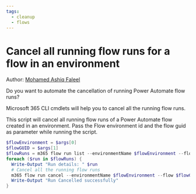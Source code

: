 ```yaml
---
tags:  
  - cleanup
  - flows
---
```



# Cancel all running flow runs for a flow in an environment

Author: [Mohamed Ashiq Faleel](https://ashiqf.com/2021/05/16/cancel-all-your-running-power-automate-flow-runs-using-m365-cli-and-rest-api/)

Do you want to automate the cancellation of running Power Automate flow runs?

Microsoft 365 CLI cmdlets will help you to cancel all the running flow runs.

This script will cancel all running flow runs of a Power Automate flow created in an environment. Pass the Flow environment id and the flow guid as parameter while running the script.

<Tabs>
  <TabItem value="PowerShell">

  ```powershell
  $flowEnvironment = $args[0]
  $flowGUID = $args[1]
  $flowRuns = m365 flow run list --environmentName $flowEnvironment --flow $flowGUID --status Running --output json | ConvertFrom-Json
  foreach ($run in $flowRuns) {
    Write-Output "Run details: " $run
    # Cancel all the running flow runs
    m365 flow run cancel --environmentName $flowEnvironment --flow $flowGUID --name $run.name --confirm
    Write-Output "Run Cancelled successfully"
  }
  ```

  </TabItem>
</Tabs>

